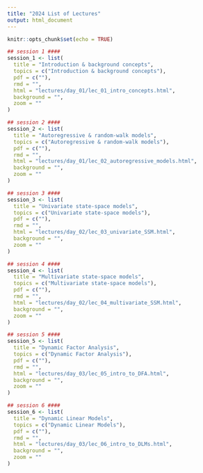 ```yaml
---
title: "2024 List of Lectures"
output: html_document
---
```


```r
knitr::opts_chunk$set(echo = TRUE)
```

```r
## session 1 ####
session_1 <- list(
  title = "Introduction & background concepts",
  topics = c("Introduction & background concepts"),
  pdf = c(""),
  rmd = "",
  html = "lectures/day_01/lec_01_intro_concepts.html",
  background = "",
  zoom = ""
)

## session 2 ####
session_2 <- list(
  title = "Autoregressive & random-walk models",
  topics = c("Autoregressive & random-walk models"),
  pdf = c(""),
  rmd = "",
  html = "lectures/day_01/lec_02_autoregressive_models.html",
  background = "",
  zoom = ""
)

## session 3 ####
session_3 <- list(
  title = "Univariate state-space models",
  topics = c("Univariate state-space models"),
  pdf = c(""),
  rmd = "",
  html = "lectures/day_02/lec_03_univariate_SSM.html",
  background = "",
  zoom = ""
)

## session 4 ####
session_4 <- list(
  title = "Multivariate state-space models",
  topics = c("Multivariate state-space models"),
  pdf = c(""),
  rmd = "",
  html = "lectures/day_02/lec_04_multivariate_SSM.html",
  background = "",
  zoom = ""
)

## session 5 ####
session_5 <- list(
  title = "Dynamic Factor Analysis",
  topics = c("Dynamic Factor Analysis"),
  pdf = c(""),
  rmd = "",
  html = "lectures/day_03/lec_05_intro_to_DFA.html",
  background = "",
  zoom = ""
)

## session 6 ####
session_6 <- list(
  title = "Dynamic Linear Models",
  topics = c("Dynamic Linear Models"),
  pdf = c(""),
  rmd = "",
  html = "lectures/day_03/lec_06_intro_to_DLMs.html",
  background = "",
  zoom = ""
)
```



